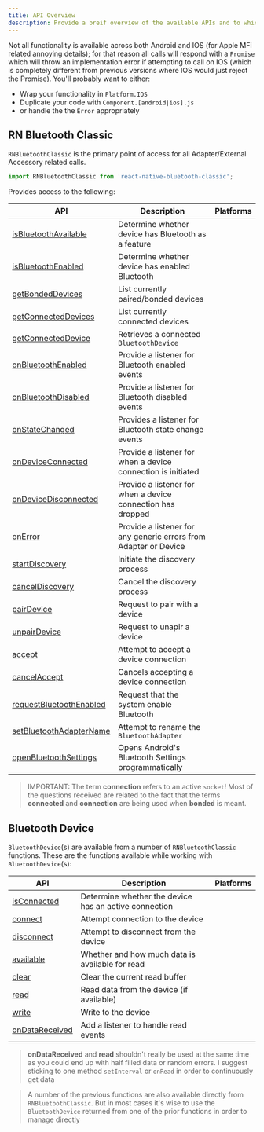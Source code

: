 ```yaml
---
title: API Overview
description: Provide a breif overview of the available APIs and to which OS they are available.
---
```



Not all functionality is available across both Android and IOS (for Apple MFi related annoying details); for that reason all calls will respond with a `Promise` which will throw an implementation error if attempting to call on IOS (which is completely different from previous versions where IOS would just reject the Promise).  You'll probably want to either:

- Wrap your functionality in `Platform.IOS`
- Duplicate your code with `Component.[android|ios].js`
- or handle the the `Error` appropriately

## RN Bluetooth Classic

`RNBluetoothClassic` is the primary point of access for all Adapter/External Accessory related calls.

```javascript
import RNBluetoothClassic from 'react-native-bluetooth-classic';
```

Provides access to the following:

| API                                                                                    | Description                                                      | Platforms                       |
| -------------------------------------------------------------------------------------- | ---------------------------------------------------------------- | ------------------------------- |
| [isBluetoothAvailable](/react-native/rn-bluetooth-classic/#isbluetoothavailable)       | Determine whether device has Bluetooth as a feature              | <IoLogoAndroid/> <IoLogoApple/> |
| [isBluetoothEnabled](/react-native/rn-bluetooth-classic/#isbluetoothenabled)           | Determine whether device has enabled Bluetooth                   | <IoLogoAndroid/> <IoLogoApple/> |
| [getBondedDevices](/react-native/rn-bluetooth-classic/#getbondeddevices)               | List currently paired/bonded devices                             | <IoLogoAndroid/> <IoLogoApple/> |
| [getConnectedDevices](/react-native/rn-bluetooth-classic/#getconnecteddevices)         | List currently connected devices                                 | <IoLogoAndroid/> <IoLogoApple/> |
| [getConnectedDevice](/react-native/rn-bluetooth-classic/#getconnecteddevice)           | Retrieves a connected `BluetoothDevice`                          | <IoLogoAndroid/> <IoLogoApple/> |
| [onBluetoothEnabled](/react-native/rn-bluetooth-classic/#onbluetoothenabled)           | Provide a listener for Bluetooth enabled events                  | <IoLogoAndroid/> <IoLogoApple/> |
| [onBluetoothDisabled](/react-native/rn-bluetooth-classic/#onbluetoothdisabled)         | Provide a listener for Bluetooth disabled events                 | <IoLogoAndroid/> <IoLogoApple/> |
| [onStateChanged](/react-native/rn-bluetooth-classic/#onstatechanged)                   | Provides a listener for Bluetooth state change events            | <IoLogoAndroid/> <IoLogoApple/> |
| [onDeviceConnected](/react-native/rn-bluetooth-classic/#ondeviceconnected)             | Provide a listener for when a device connection is initiated     | <IoLogoAndroid/> <IoLogoApple/> |
| [onDeviceDisconnected](/react-native/rn-bluetooth-classic/#ondevicedisconnected)       | Provide a listener for when a device connection has dropped      | <IoLogoAndroid/> <IoLogoApple/> |
| [onError](/react-native/rn-bluetooth-classic/#onerror)                                 | Provide a listener for any generic errors from Adapter or Device | <IoLogoAndroid/> <IoLogoApple/> |
| [startDiscovery](/react-native/rn-bluetooth-classic/#startdiscovery)                   | Initiate the discovery process                                   | <IoLogoAndroid/>                |
| [cancelDiscovery](/react-native/rn-bluetooth-classic/#canceldiscovery)                 | Cancel the discovery process                                     | <IoLogoAndroid/>                |
| [pairDevice](/react-native/rn-bluetooth-classic/#pairdevice)                           | Request to pair with a device                                    | <IoLogoAndroid/>                |
| [unpairDevice](/react-native/rn-bluetooth-classic/#unpairdevice)                       | Request to unapir a device                                       | <IoLogoAndroid/>                |
| [accept](/react-native/rn-bluetooth-classic/#accept)                                   | Attempt to accept a device connection                            | <IoLogoAndroid/>                |
| [cancelAccept](/react-native/rn-bluetooth-classic/#cancelaccept)                       | Cancels accepting a device connection                            | <IoLogoAndroid/>                |
| [requestBluetoothEnabled](/react-native/rn-bluetooth-classic/#requestbluetoothenabled) | Request that the system enable Bluetooth                         | <IoLogoAndroid/>                |
| [setBluetoothAdapterName](/react-native/rn-bluetooth-classic/#setbluetoothadaptername) | Attempt to rename the `BluetoothAdapter`                         | <IoLogoAndroid/>                |
| [openBluetoothSettings](/react-native/rn-bluetooth-classic/#openbluetoothsettings)     | Opens Android's Bluetooth Settings programmatically              | <IoLogoAndroid/>                |

> IMPORTANT: The term **connection** refers to an active `socket`!  Most of the questions received are related to the fact that the terms **connected**
> and **connection** are being used when **bonded** is meant.

## Bluetooth Device

`BluetoothDevice`(s) are available from a number of `RNBluetoothClassic` functions. These are the functions available while working with `BluetoothDevice`(s):

| API                | Description                                           | Platforms                       |
| ------------------ | ----------------------------------------------------- | ------------------------------- |
| [isConnected]()    | Determine whether the device has an active connection | <IoLogoAndroid/> <IoLogoApple/> |
| [connect]()        | Attempt connection to the device                      | <IoLogoAndroid/> <IoLogoApple/> |
| [disconnect]()     | Attempt to disconnect from the device                 | <IoLogoAndroid/> <IoLogoApple/> |
| [available]()      | Whether and how much data is available for read       | <IoLogoAndroid/> <IoLogoApple/> |
| [clear]()          | Clear the current read buffer                         | <IoLogoAndroid/> <IoLogoApple/> |
| [read]()           | Read data from the device (if available)              | <IoLogoAndroid/> <IoLogoApple/> |
| [write]()          | Write to the device                                   | <IoLogoAndroid/> <IoLogoApple/> |
| [onDataReceived]() | Add a listener to handle read events                  | <IoLogoAndroid/> <IoLogoApple/> |

> **onDataReceived** and **read** shouldn't really be used at the same time as you could end up with half filled data or random errors. I suggest sticking to one method `setInterval` or `onRead` in order to continuously get data

> A number of the previous functions are also available directly from `RNBluetoothClassic`. But in most cases it's wise to use the `BluetoothDevice` returned from one of the prior functions in order to manage directly
